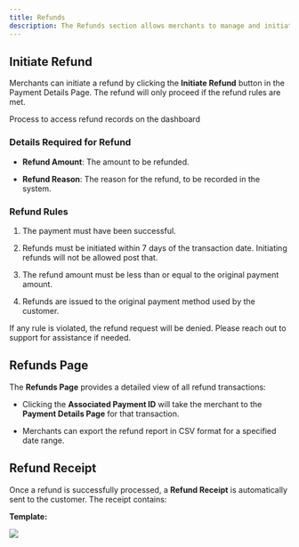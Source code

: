 ```yaml
---
title: Refunds
description: The Refunds section allows merchants to manage and initiate refunds for transactions. Merchants can initiate full or partial refunds directly from the transaction details view, with built-in rules ensuring compliance and protecting against errors.
---
```


## Initiate Refund

Merchants can initiate a refund by clicking the **Initiate Refund** button in the Payment Details Page. The refund will only proceed if the refund rules are met.

<Card title="Refunds" horizontal icon="rotate-left" href="/guides/refund-guide">Process to access refund records on the dashboard</Card>

### Details Required for Refund

* **Refund Amount**: The amount to be refunded.

* **Refund Reason**: The reason for the refund, to be recorded in the system.

### Refund Rules

1. The payment must have been successful.

2. Refunds must be initiated within 7 days of the transaction date. Initiating refunds will not be allowed post that.

3. The refund amount must be less than or equal to the original payment amount.

4. Refunds are issued to the original payment method used by the customer.

If any rule is violated, the refund request will be denied. Please reach out to support for assistance if needed.

## Refunds Page

The **Refunds Page** provides a detailed view of all refund transactions:&#x20;

* Clicking the **Associated Payment ID** will take the merchant to the **Payment Details Page** for that transaction.

* Merchants can export the refund report in CSV format for a specified date range.

## Refund Receipt

Once a refund is successfully processed, a **Refund Receipt** is automatically sent to the customer. The receipt contains:

**Template:**

<Frame>
  <img src="/images/transactions/refunds/refund-receipt.webp" />
</Frame>